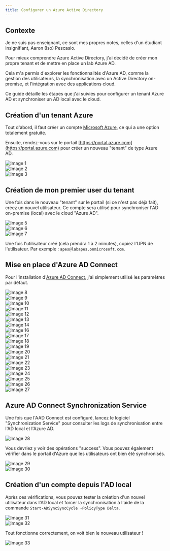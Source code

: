 ```yaml
---
title: Configurer un Azure Active Directory
---
```

## Contexte

Je ne suis pas enseignant, ce sont mes propres notes, celles d'un étudiant insignifiant, Aaron (Iso) Pescasio.

Pour mieux comprendre Azure Active Directory, j'ai décidé de créer mon propre tenant et de mettre en place un lab Azure AD.  

Cela m'a permis d'explorer les fonctionnalités d'Azure AD, comme la gestion des utilisateurs, la synchronisation avec un Active Directory on-premise, et l'intégration avec des applications cloud.  

Ce guide détaille les étapes que j'ai suivies pour configurer un tenant Azure AD et synchroniser un AD local avec le cloud.

## Création d'un tenant Azure

Tout d'abord, il faut créer un compte [Microsoft Azure](https://azure.microsoft.com/en-us/pricing/purchase-options/azure-account), ce qui a une option totalement gratuite.

Ensuite, rendez-vous sur le portail [https://portal.azure.com](https://portal.azure.com) pour créer un nouveau "tenant" de type Azure AD.

![Image 1](/images/azure/1.PNG)  
![Image 2](/images/azure/2.PNG)  
![Image 3](/images/azure/3.PNG)  

## Création de mon premier user du tenant 

Une fois dans le nouveau "tenant" sur le portail (si ce n'est pas déjà fait), créez un nouvel utilisateur. Ce compte sera utilisé pour synchroniser l'AD on-premise (local) avec le cloud "Azure AD".

![Image 5](/images/azure/5.PNG)  
![Image 6](/images/azure/6.PNG)  
![Image 7](/images/azure/7.PNG)  

Une fois l'utilisateur créé (cela prendra 1 à 2 minutes), copiez l'UPN de l'utilisateur. Par exemple : `apes@labapes.onmicrosoft.com`.

## Mise en place d'Azure AD Connect

Pour l'installation d'[Azure AD Connect](https://www.microsoft.com/en-US/download/details.aspx?id=47594), j'ai simplement utilisé les paramètres par défaut.

![Image 8](/images/azure/8.PNG)  
![Image 9](/images/azure/9.PNG)  
![Image 10](/images/azure/10.PNG)  
![Image 11](/images/azure/11.PNG)  
![Image 12](/images/azure/12.PNG)  
![Image 13](/images/azure/13.PNG)  
![Image 14](/images/azure/14.PNG)  
![Image 16](/images/azure/16.PNG)  
![Image 17](/images/azure/17.PNG)  
![Image 18](/images/azure/18.PNG)  
![Image 19](/images/azure/19.PNG)  
![Image 20](/images/azure/20.PNG)  
![Image 21](/images/azure/21.PNG)  
![Image 22](/images/azure/22.PNG)  
![Image 23](/images/azure/23.PNG)  
![Image 24](/images/azure/24.PNG)  
![Image 25](/images/azure/25.PNG)  
![Image 26](/images/azure/26.PNG)  
![Image 27](/images/azure/27.PNG)  

## Azure AD Connect Synchronization Service

Une fois que l'AAD Connect est configuré, lancez le logiciel "Synchronization Service" pour consulter les logs de synchronisation entre l'AD local et l'Azure AD.

![Image 28](/images/azure/28.PNG)  

Vous devriez y voir des opérations "success". Vous pouvez également vérifier dans le portail d'Azure que les utilisateurs ont bien été synchronisés.

![Image 29](/images/azure/29.PNG)  
![Image 30](/images/azure/30.PNG)  

## Création d'un compte depuis l'AD local 

Après ces vérifications, vous pouvez tester la création d'un nouvel utilisateur dans l'AD local et forcer la synchronisation à l'aide de la commande `Start-ADSyncSyncCycle -PolicyType Delta`.

![Image 31](/images/azure/31.PNG)  
![Image 32](/images/azure/32.PNG)  

Tout fonctionne correctement, on voit bien le nouveau utilisateur !

![Image 33](/images/azure/33.PNG)  


